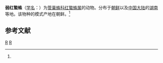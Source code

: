 {{Speciesbox
| taxon = Cheiracanthium uncinatum''
| binomial_authority = (Paik, 1985)<ref name='id14231'>{{cite web| url =http://www.bioinfo.cn/db05/BjdwSpecies.php?action=view&id=14231| title =弱红螯蛛| work =《中国动物物种编目数据库》| publisher =中国科学院微生物研究所| author =中国科学院动物研究所| accessdate =2009-04-28| deadurl =yes| archiveurl =https://web.archive.org/web/20160305104935/http://www.bioinfo.cn/db05/BjdwSpecies.php?action=view&id=14231| archivedate =2016-03-05}}</ref>
}}

'''弱红螯蛛'''（[[学名|学名]]：{{lang|la|''Chiracanthium uncinatum''}}）为[[管巢蛛科|管巢蛛科]][[红螯蛛属|红螯蛛属]]的动物。分布于[[朝鲜|朝鲜]]以及[[中国大陆|中国大陆]]的[[湖南|湖南]]等地。该物种的模式产地在朝鲜。<ref name='id14231'/>

== 参考文献 ==
{{reflist}}

{{taxonbar}}
[[Category:_1985年描述的动物|R]]
[[Category:红螯蛛属|R]]